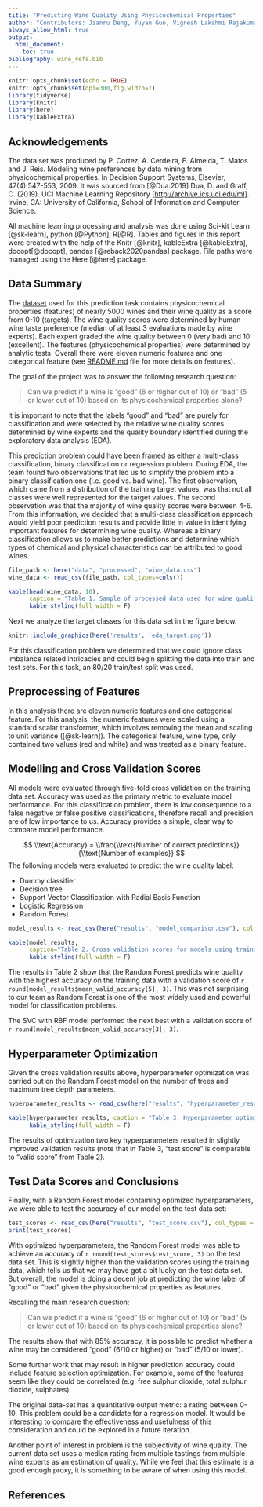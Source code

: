 ```yaml
---
title: "Predicting Wine Quality Using Physicochemical Properties"
author: "Contributors: Jianru Deng, Yuyan Guo, Vignesh Lakshmi Rajakumar, Cameron Harris"
always_allow_html: true
output: 
  html_document:
    toc: true
bibliography: wine_refs.bib
---
```


```r
knitr::opts_chunk$set(echo = TRUE)
knitr::opts_chunk$set(dpi=300,fig.width=7)
library(tidyverse)
library(knitr)
library(here)
library(kableExtra)

```

## Acknowledgements

The data set was produced by P. Cortez, A. Cerdeira, F. Almeida, T. Matos and J. Reis. Modeling wine preferences by data mining from physicochemical properties. In Decision Support Systems, Elsevier, 47(4):547-553, 2009. It was sourced from [@Dua:2019] Dua, D. and Graff, C. (2019). UCI Machine Learning Repository [<http://archive.ics.uci.edu/ml>]. Irvine, CA: University of California, School of Information and Computer Science.

All machine learning processing and analysis was done using Sci-kit Learn [@sk-learn], python [@Python], R[@R]. Tables and figures in this report were created with the help of the Knitr [@knitr], kableExtra [@kableExtra], docopt[@docopt], pandas [@reback2020pandas] package. File paths were managed using the Here [@here] package.

## Data Summary

The [dataset](https://archive.ics.uci.edu/ml/datasets/Wine+Quality) used for this prediction task contains physicochemical properties (features) of nearly 5000 wines and their wine quality as a score from 0-10 (targets). The wine quality scores were determined by human wine taste preference (median of at least 3 evaluations made by wine experts). Each expert graded the wine quality between 0 (very bad) and 10 (excellent). The features (physicochemical properties) were determined by analytic tests. Overall there were eleven numeric features and one categorical feature (see [README.md](https://github.com/UBC-MDS/dsci-522-group14/blob/main/README.md) file for more details on features).

The goal of the project was to answer the following research question:

> Can we predict if a wine is "good" (6 or higher out of 10) or "bad" (5 or lower out of 10) based on its physicochemical properties alone?

It is important to note that the labels "good" and "bad" are purely for classification and were selected by the relative wine quality scores determined by wine experts and the quality boundary identified during the exploratory data analysis (EDA).

This prediction problem could have been framed as either a multi-class classification, binary classification or regression problem. During EDA, the team found two observations that led us to simplify the problem into a binary classification one (i.e. good vs. bad wine). The first observation, which came from a distribution of the training target values, was that not all classes were well represented for the target values. The second observation was that the majority of wine quality scores were between 4-6. From this information, we decided that a multi-class classification approach would yield poor prediction results and provide little in value in identifying important features for determining wine quality. Whereas a binary classification allows us to make better predictions and determine which types of chemical and physical characteristics can be attributed to good wines.

```r
file_path <- here("data", "processed", "wine_data.csv")
wine_data <- read_csv(file_path, col_types=cols())

kable(head(wine_data, 10),
      caption = "Table 1. Sample of processed data used for wine quality prediction") %>% 
      kable_styling(full_width = F)

```

Next we analyze the target classes for this data set in the figure below.

```r
knitr::include_graphics(here('results', 'eda_target.png'))
```

For this classification problem we determined that we could ignore class imbalance related intricacies and could begin splitting the data into train and test sets. For this task, an 80/20 train/test split was used.

## Preprocessing of Features

In this analysis there are eleven numeric features and one categorical feature. For this analysis, the numeric features were scaled using a standard scalar transformer, which involves removing the mean and scaling to unit variance ([\@sk-learn]). The categorical feature, wine type, only contained two values (red and white) and was treated as a binary feature.

## Modelling and Cross Validation Scores

All models were evaluated through five-fold cross validation on the training data set. Accuracy was used as the primary metric to evaluate model performance. For this classification problem, there is low consequence to a false negative or false positive classifications, therefore recall and precision are of low importance to us. Accuracy provides a simple, clear way to compare model performance.

$$ \\text{Accuracy} = \\frac{\\text{Number of correct predictions}}{\\text{Number of examples}} $$ The following models were evaluated to predict the wine quality label:

-   Dummy classifier
-   Decision tree
-   Support Vector Classification with Radial Basis Function
-   Logistic Regression
-   Random Forest

```r
model_results <- read_csv(here("results", "model_comparison.csv"), col_types = cols())

kable(model_results,
      caption="Table 2. Cross validation scores for models using training dataset") %>% 
      kable_styling(full_width = F)
```

The results in Table 2 show that the Random Forest predicts wine quality with the highest accuracy on the training data with a validation score of `r round(model_results$mean_valid_accuracy[5], 3)`. This was not surprising to our team as Random Forest is one of the most widely used and powerful model for classification problems.

The SVC with RBF model performed the next best with a validation score of `r round(model_results$mean_valid_accuracy[3], 3)`.

## Hyperparameter Optimization

Given the cross validation results above, hyperparameter optimization was carried out on the Random Forest model on the number of trees and maximum tree depth parameters.

```r
hyperparameter_results <- read_csv(here("results", "hyperparameter_result.csv"), col_types = cols())

kable(hyperparameter_results, caption = "Table 3. Hyperparameter optimization results") %>% 
      kable_styling(full_width = F)

```

The results of optimization two key hyperparameters resulted in slightly improved validation results (note that in Table 3, "test score" is comparable to "valid score" from Table 2).

## Test Data Scores and Conclusions

Finally, with a Random Forest model containing optimized hyperparameters, we were able to test the accuracy of our model on the test data set:

```r
test_scores <- read_csv(here("results", "test_score.csv"), col_types = cols())
print(test_scores)

```

With optimized hyperparameters, the Random Forest model was able to achieve an accuracy of `r round(test_scores$test_score, 3)` on the test data set. This is slightly higher than the validation scores using the training data, which tells us that we may have got a bit lucky on the test data set. But overall, the model is doing a decent job at predicting the wine label of "good" or "bad" given the physicochemical properties as features.

Recalling the main research question:

> Can we predict if a wine is "good" (6 or higher out of 10) or "bad" (5 or lower out of 10) based on its physicochemical properties alone?

The results show that with 85% accuracy, it is possible to predict whether a wine may be considered "good" (6/10 or higher) or "bad" (5/10 or lower).

Some further work that may result in higher prediction accuracy could include feature selection optimization. For example, some of the features seem like they could be correlated (e.g. free sulphur dioxide, total sulphur dioxide, sulphates).

The original data-set has a quantitative output metric: a rating between 0-10. This problem could be a candidate for a regression model. It would be interesting to compare the effectiveness and usefulness of this consideration and could be explored in a future iteration.

Another point of interest in problem is the subjectivity of wine quality. The current data set uses a median rating from multiple tastings from multiple wine experts as an estimation of quality. While we feel that this estimate is a good enough proxy, it is something to be aware of when using this model.

## References
